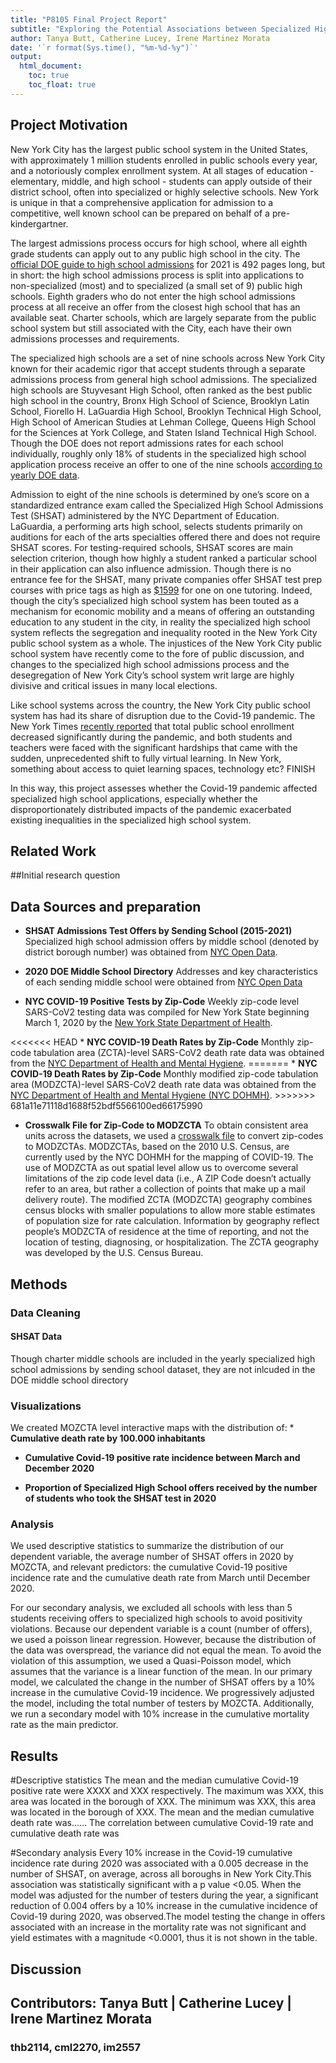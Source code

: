```yaml
---
title: "P8105 Final Project Report"
subtitle: "Exploring the Potential Associations between Specialized High School Admissions Offers and COVID-19 Rates in NYC"
author: Tanya Butt, Catherine Lucey, Irene Martinez Morata
date: '`r format(Sys.time(), "%m-%d-%y")`'
output: 
  html_document:
    toc: true
    toc_float: true
---
```


## Project Motivation

New York City has the largest public school system in the United States, with approximately 1 million students enrolled in public schools every year, and a notoriously complex enrollment system. At all stages of education - elementary, middle, and high school - students can apply outside of their district school, often into specialized or highly selective schools. New York is unique in that a comprehensive application for admission to a competitive, well known school can be prepared on behalf of a pre-kindergartner.

The largest admissions process occurs for high school, where all eighth grade students can apply out to any public high school in the city. The [official DOE guide to high school admissions](https://www.schools.nyc.gov/docs/default-source/default-document-library/2021-high-school-and-specialized-high-schools-admissions-guide----guide-to-the-shsat) for 2021 is 492 pages long, but in short: the high school admissions process is split into applications to non-specialized (most) and to specialized (a small set of 9) public high schools. Eighth graders who do not enter the high school admissions process at all receive an offer from the closest high school that has an available seat. Charter schools, which are largely separate from the public school system but still associated with the City, each have their own admissions processes and requirements. 

The specialized high schools are a set of nine schools across New York City known for their academic rigor that accept students through a separate admissions process from general high school admissions. The specialized high schools are Stuyvesant High School, often ranked as the best public high school in the country, Bronx High School of Science, Brooklyn Latin School, Fiorello H. LaGuardia High School, Brooklyn Technical High School, High School of American Studies at Lehman College, Queens High School for the Sciences at York College, and Staten Island Technical High School. Though the DOE does not report admissions rates for each school individually, roughly only 18% of students in the specialized high school application process receive an offer to one of the nine schools [according to yearly DOE data](https://infohub.nyced.org/docs/default-source/default-document-library/shsat-statistics-sy-2014-2021.pdf).

Admission to eight of the nine schools is determined by one's score on a standardized entrance exam called the Specialized High School Admissions Test (SHSAT) administered by the NYC Department of Education. LaGuardia, a performing arts high school, selects students primarily on auditions for each of the arts specialties offered there and does not require SHSAT scores. For testing-required schools, SHSAT scores are main selection criterion, though how highly a student ranked a particular school in their application can also influence admission. Though there is no entrance fee for the SHSAT, many private companies offer SHSAT test prep courses with price tags as high as [$1599](https://www.kaptest.com/shsat/courses/shsat-prep) for one on one tutoring. Indeed, though the city's specialized high school system has been touted as a mechanism for economic mobility and a means of offering an outstanding education to any student in the city, in reality the specialized high school system reflects the segregation and inequality rooted in the New York City public school system as a whole. The injustices of the New York City public school system have recently come to the fore of public discussion, and changes to the specialized high school admissions process and the desegregation of New York City's school system writ large are highly divisive and critical issues in many local elections.

Like school systems across the country, the New York City public school system has had its share of disruption due to the Covid-19 pandemic. The New York Times [recently reported](https://www.nytimes.com/2021/10/29/nyregion/nyc-schools-enrollment-covid.html) that total public school enrollment decreased significantly during the pandemic, and both students and teachers were faced with the significant hardships that came with the sudden, unprecedented shift to fully virtual learning. In New York, something about access to quiet learning spaces, technology etc? FINISH

In this way, this project assesses whether the Covid-19 pandemic affected specialized high school applications, especially whether the disproportionately distributed impacts of the pandemic exacerbated existing inequalities in the specialized high school system. 


## Related Work

##Initial research question 


## Data Sources and preparation
* **SHSAT Admissions Test Offers by Sending School (2015-2021)** Specialized 
high school admission offers by middle school (denoted by district borough number) was obtained
from [NYC Open Data](https://data.cityofnewyork.us/browse?q=SHSAT&sortBy=relevance).

* **2020 DOE Middle School Directory** Addresses and key characteristics of each sending middle school were obtained from [NYC Open Data](https://data.cityofnewyork.us/Education/2020-DOE-Middle-School-Directory/fdpt-nzk4)

* **NYC COVID-19 Positive Tests by Zip-Code** Weekly zip-code level SARS-CoV2 
testing data was compiled for New York State beginning March 1, 2020 by the
[New York State Department of Health](https://health.data.ny.gov/Health/New-York-State-Statewide-COVID-19-Testing-by-Zip-C/e7te-hhb2).

<<<<<<< HEAD
* **NYC COVID-19 Death Rates by Zip-Code** Monthly zip-code tabulation area 
(ZCTA)-level SARS-CoV2 death rate data was obtained from 
the [NYC Department of Health and Mental Hygiene](https://github.com/nychealth/coronavirus-data).
=======
* **NYC COVID-19 Death Rates by Zip-Code** Monthly modified zip-code tabulation 
area (MODZCTA)-level SARS-CoV2 death rate data was obtained from 
the [NYC Department of Health and Mental Hygiene (NYC DOHMH)](https://github.com/nychealth/coronavirus-data).
>>>>>>> 681a11e71118d1688f52bdf5566100ed66175990


* **Crosswalk File for Zip-Code to MODZCTA** To obtain consistent area units 
across the datasets, we used a [crosswalk file](https://github.com/nychealth/coronavirus-data/blob/master/Geography-resources/ZCTA-to-MODZCTA.csv) to convert zip-codes to MODZCTAs. MODZCTAs, based on the 2010 U.S. Census, are
currently used by the NYC DOHMH for the mapping of COVID-19. The use of MODZCTA as out spatial level allow us to overcome several limitations of the zip code level data (i.e., A ZIP Code doesn’t actually refer to an area, but rather a collection of points that make up a mail delivery route). The modified ZCTA (MODZCTA) geography combines census blocks with smaller populations to allow more stable estimates of population size for rate calculation. Information by geography reflect people's MODZCTA of residence at the time of reporting, and not the location of testing, diagnosing, or hospitalization. The ZCTA geography was developed by the U.S. Census Bureau.

## Methods

### Data Cleaning

#### SHSAT Data

Though charter middle schools are included in the yearly specialized high school admissions by sending school dataset, they are not inlcuded in the DOE middle school directory 

### Visualizations

We created MOZCTA level interactive maps with the distribution of:
* **Cumulative death rate by 100.000 inhabitants**

* **Cumulative Covid-19 positive rate incidence between March and December 2020**

* **Proportion of Specialized High School offers received by the number of students who took the SHSAT test in 2020** 

### Analysis
We used descriptive statistics to summarize the distribution of our dependent variable, the average number of SHSAT offers in 2020 by MOZCTA, and relevant predictors: the cumulative Covid-19 positive incidence rate and the cumulative death rate from March until December 2020.

For our secondary analysis, we excluded all schools with less than 5 students receiving offers to specialized high schools to avoid positivity violations. 
Because our dependent variable is a count (number of offers), we used a poisson linear regression. However, because the distribution of the data was overspread, the variance did not equal the mean. To avoid the violation of this assumption, we used a  Quasi-Poisson model, which assumes that the variance is a linear function of the mean. In our primary model, we calculated the change in the number of SHSAT offers by a 10% increase in the cumulative Covid-19 incidence. We progressively adjusted the model, including the total number of testers by MOZCTA. Additionally, we run a secondary model with 10% increase in the cumulative mortality rate as the main predictor.

## Results
#Descriptive statistics
The mean and the median cumulative Covid-19 positive rate were XXXX and XXX respectively. The maximum was XXX, this area was located in the borough of XXX. The minimum was XXX, this area was located in the borough of XXX.
The mean and the median cumulative death rate was......
The correlation between cumulative Covid-19 rate and cumulative death rate was 

#Secondary analysis
Every 10% increase in the Covid-19 cumulative incidence rate during 2020 was associated with a 0.005 decrease in the number of SHSAT, on average, across all boroughs in New York City.This association was statistically significant with a p value <0.05. When the model was adjusted for the number of testers during the year, a significant reduction of 0.004 offers by a 10% increase in the cumulative incidence of Covid-19 during 2020, was observed.The model testing the change in offers associated with an increase in the mortality rate was not significant and yield estimates with a magnitude <0.0001, thus it is not shown in the table.

## Discussion


## Contributors: Tanya Butt | Catherine Lucey | Irene Martinez Morata  

### thb2114, cml2270, im2557





